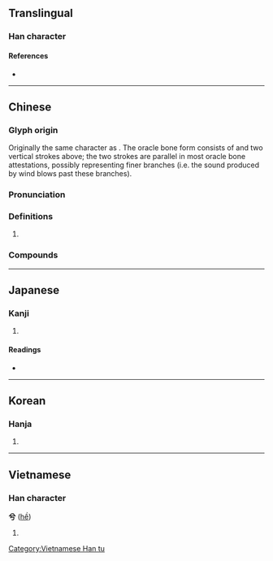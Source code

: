 {{character info/new}}
==Translingual==

===Han character===
{{Han char|rn=12|rad=八|as=02|sn=4|four=80207|canj=CMVS|ids=⿱八丂}}

====References====
* {{Han ref|kx=0127.030|dkj=01455|dj=0283.020|hdz=10241.060|uh=516E|ud=20846|bh=A4BC|bd=42172}}

----

==Chinese==
{{zh-forms}}

===Glyph origin===
{{Han etym}}
Originally the same character as {{och-l|乎}}. The oracle bone form consists of {{zh-l|*丂|fork in a tree}} and two vertical strokes above; the two strokes are parallel in most oracle bone attestations, possibly representing finer branches (i.e. the sound produced by wind blows past these branches).

===Pronunciation===
{{zh-pron
|m=xī
|c=hai4
|h=pfs=
|md=
|mn=
|w=
|mc=y
|oc=y
|cat=part
}}

===Definitions===
{{zh-hanzi}}

# {{n-g|[[exclamatory|Exclamatory]] particle.}}

===Compounds===
{{zh-der|伯兮|巧笑倩兮|慘兮兮|歸去來兮|神經兮兮|簡兮|蘀兮|髒兮兮}}

----

==Japanese==

===Kanji===
{{ja-kanji|grade=|rs=八02}}

# {{defn|lang=ja|sort=八02}}

====Readings====
* {{ja-readings|on=[[けい]] (kei)|kun=[[の]] (no)}}

----

==Korean==

===Hanja===
{{ko-hanja|hangeul=혜|rv=hye|mr=hye}}

# {{defn|lang=ko|sort=八02}}

----

==Vietnamese==

===Han character===
'''兮''' ([[hề]])

# {{defn|lang=vi}}

[[Category:Vietnamese Han tu]]